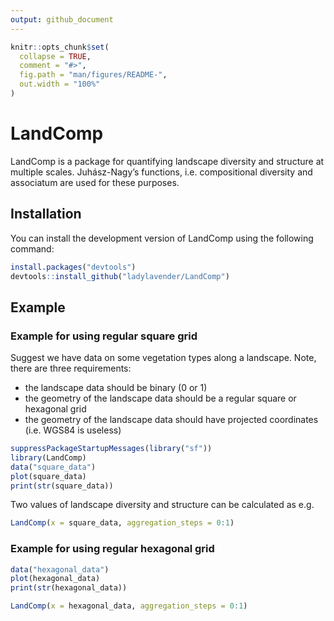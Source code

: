 ```yaml
---
output: github_document
---
```

<!-- Readme document of LandComp R package -->
```r
knitr::opts_chunk$set(
  collapse = TRUE,
  comment = "#>",
  fig.path = "man/figures/README-",
  out.width = "100%"
)
```

# LandComp

LandComp is a package for quantifying landscape diversity and structure at
multiple scales. Juhász-Nagy's functions, i.e. compositional diversity and
associatum are used for these purposes.

## Installation

You can install the development version of LandComp using the following command:

``` r
install.packages("devtools")
devtools::install_github("ladylavender/LandComp")
```

## Example

### Example for using regular square grid

Suggest we have data on some vegetation types along a landscape. Note, there are three requirements:

* the landscape data should be binary (0 or 1)
* the geometry of the landscape data should be a regular square or hexagonal grid
* the geometry of the landscape data should have projected coordinates (i.e. WGS84 is useless)

```r
suppressPackageStartupMessages(library("sf"))
library(LandComp)
data("square_data")
plot(square_data)
print(str(square_data))
```

Two values of landscape diversity and structure can be calculated as e.g.

```r
LandComp(x = square_data, aggregation_steps = 0:1)
```

### Example for using regular hexagonal grid

```r
data("hexagonal_data")
plot(hexagonal_data)
print(str(hexagonal_data))
```

```r
LandComp(x = hexagonal_data, aggregation_steps = 0:1)
```
